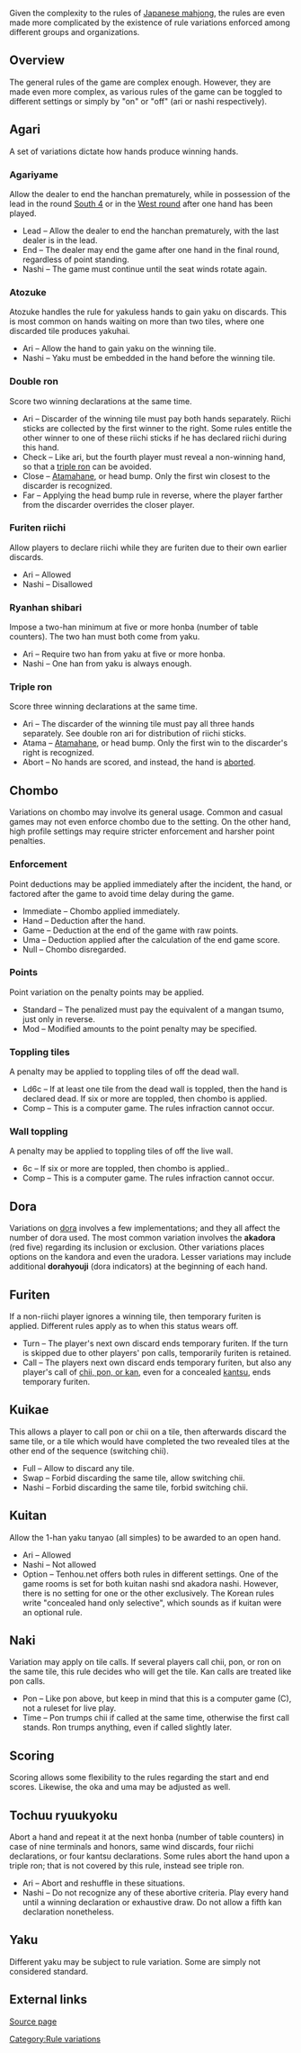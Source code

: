 Given the complexity to the rules of [[Japanese mahjong]], the rules are even made more complicated by the existence of rule variations enforced among different groups and organizations.

==Overview==
The general rules of the game are complex enough.  However, they are made even more complex, as various rules of the game can be toggled to different settings or simply by "on" or "off" (ari or nashi respectively).

==Agari==
A set of variations dictate how hands produce winning hands.

===Agariyame===
{{main|Agariyame}}

Allow the dealer to end the hanchan prematurely, while in possession of the lead in the round [[Oorasu|South 4]] or in the [[West round]] after one hand has been played.

* Lead – Allow the dealer to end the hanchan prematurely, with the last dealer is in the lead.
* End – The dealer may end the game after one hand in the final round, regardless of point standing.
* Nashi – The game must continue until the seat winds rotate again.

===Atozuke===
{{main|Atozuke}}

Atozuke handles the rule for yakuless hands to gain yaku on discards.  This is most common on hands waiting on more than two tiles, where one discarded tile produces yakuhai.  

* Ari – Allow the hand to gain yaku on the winning tile.
* Nashi – Yaku must be embedded in the hand before the winning tile.

===Double ron===
Score two winning declarations at the same time.

* Ari – Discarder of the winning tile must pay both hands separately. Riichi sticks are collected by the first winner to the right. Some rules entitle the other winner to one of these riichi sticks if he has declared riichi during this hand.
* Check – Like ari, but the fourth player must reveal a non-winning hand, so that a [[triple ron]] can be avoided.
* Close – [[Atamahane]], or head bump. Only the first win closest to the discarder is recognized.
* Far – Applying the head bump rule in reverse, where the player farther from the discarder overrides the closer player.

===Furiten riichi===
{{main|Furiten}}

Allow players to declare riichi while they are furiten due to their own earlier discards.

* Ari – Allowed
* Nashi – Disallowed

===Ryanhan shibari===
{{main|Ryanhan shibari}}

Impose a two-han minimum at five or more honba (number of table counters). The two han must both come from yaku.

* Ari – Require two han from yaku at five or more honba.
* Nashi – One han from yaku is always enough.

===Triple ron===

Score three winning declarations at the same time.

* Ari – The discarder of the winning tile must pay all three hands separately. See double ron ari for distribution of riichi sticks.
* Atama – [[Atamahane]], or head bump. Only the first win to the discarder's right is recognized.
* Abort – No hands are scored, and instead, the hand is [[abortive draw|aborted]].

==Chombo==
{{main|Chombo}}
Variations on chombo may involve its general usage.  Common and casual games may not even enforce chombo due to the setting.  On the other hand, high profile settings may require stricter enforcement and harsher point penalties.

===Enforcement===

Point deductions may be applied immediately after the incident, the hand, or factored after the game to avoid time delay during the game.

* Immediate – Chombo applied immediately.
* Hand – Deduction after the hand.
* Game – Deduction at the end of the game with raw points.
* Uma – Deduction applied after the calculation of the end game score.
* Null – Chombo disregarded.

===Points===

Point variation on the penalty points may be applied.

* Standard – The penalized must pay the equivalent of a mangan tsumo, just only in reverse.
* Mod – Modified amounts to the point penalty may be specified.

===Toppling tiles===

A penalty may be applied to toppling tiles of off the dead wall.

* Ld6c – If at least one tile from the dead wall is toppled, then the hand is declared dead. If six or more are toppled, then chombo is applied.
* Comp – This is a computer game. The rules infraction cannot occur.

===Wall toppling===

A penalty may be applied to toppling tiles of off the live wall.

* 6c – If six or more are toppled, then chombo is applied..
* Comp – This is a computer game. The rules infraction cannot occur.

==Dora==
{{main|Dora|Dora variations}}

Variations on [[dora]] involves a few implementations; and they all affect the number of dora used.  The most common variation involves the '''akadora''' (red five) regarding its inclusion or exclusion.  Other variations places options on the kandora and even the uradora.  Lesser variations may include additional '''dorahyouji''' (dora indicators) at the beginning of each hand.

==Furiten==
{{main|Furiten}}

If a non-riichi player ignores a winning tile, then temporary furiten is applied. Different rules apply as to when this status wears off.

* Turn – The player's next own discard ends temporary furiten. If the turn is skipped due to other players' pon calls, temporarily furiten is retained.
* Call – The players next own discard ends temporary furiten, but also any player's call of [[Naki|chii, pon, or kan]], even for a concealed [[Kan|kantsu]], ends temporary furiten.

==Kuikae==
{{main|Kuikae}}

This allows a player to call pon or chii on a tile, then afterwards discard the same tile, or a tile which would have completed the two revealed tiles at the other end of the sequence (switching chii).

* Full – Allow to discard any tile.
* Swap – Forbid discarding the same tile, allow switching chii.
* Nashi – Forbid discarding the same tile, forbid switching chii.

==Kuitan==
{{main|Kuitan}}

Allow the 1-han yaku tanyao (all simples) to be awarded to an open hand.

* Ari – Allowed
* Nashi – Not allowed
* Option – Tenhou.net offers both rules in different settings.  One of the game rooms is set for both kuitan nashi snd akadora nashi. However, there is no setting for one or the other exclusively.  The Korean rules write "concealed hand only selective", which sounds as if kuitan were an optional rule.

==Naki==
{{main|Naki}}

Variation may apply on tile calls.  If several players call chii, pon, or ron on the same tile, this rule decides who will get the tile. Kan calls are treated like pon calls.

* Pon – Like pon above, but keep in mind that this is a computer game (C), not a ruleset for live play.
* Time – Pon trumps chii if called at the same time, otherwise the first call stands. Ron trumps anything, even if called slightly later.

==Scoring==
{{main|Scoring variations}}

Scoring allows some flexibility to the rules regarding the start and end scores.  Likewise, the oka and uma may be adjusted as well.

==Tochuu ryuukyoku==
{{main|Tochuu ryuukyoku}}

Abort a hand and repeat it at the next honba (number of table counters) in case of nine terminals and honors, same wind discards, four riichi declarations, or four kantsu declarations. Some rules abort the hand upon a triple ron; that is not covered by this rule, instead see triple ron.

* Ari – Abort and reshuffle in these situations.
* Nashi – Do not recognize any of these abortive criteria. Play every hand until a winning declaration or exhaustive draw. Do not allow a fifth kan declaration nonetheless.

==Yaku==
{{main|Yaku variations}}

Different yaku may be subject to rule variation.  Some are simply not considered standard.

== External links ==
[http://asdfasdf.ethz.ch/~simon/riichi/committee/worldrules.php Source page]

[[Category:Rule variations]]